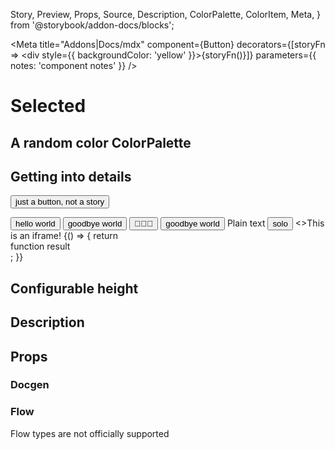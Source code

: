   Story,
  Preview,
  Props,
  Source,
  Description,
  ColorPalette,
  ColorItem,
  Meta,
} from '@storybook/addon-docs/blocks';

<Meta
  title="Addons|Docs/mdx"
  component={Button}
  decorators={[storyFn => <div style={{ backgroundColor: 'yellow' }}>{storyFn()}</div>]}
  parameters={{ notes: 'component notes' }}
/>

# Selected

<Story id="." />

<Source id="." />

<Props of="." />

<Preview>
  <Story id="empty-story" />
</Preview>

## A random color ColorPalette

<ColorPalette>
  <ColorItem
    title="theme.color.greyscale"
    subtitle="Some of the greys"
    colors={['#FFFFFF', '#F8F8F8', '#F3F3F3']}
  />
  <ColorItem title="theme.color.primary" subtitle="Coral" colors={['#FF4785']} />
  <ColorItem title="theme.color.secondary" subtitle="Ocean" colors={['#1EA7FD']} />
  <ColorItem
    title="theme.color.positive"
    subtitle="Green"
    colors={[
      'rgba(102,191,60,1)',
      'rgba(102,191,60,.8)',
      'rgba(102,191,60,.6)',
      'rgba(102,191,60,.3)',
    ]}
  />
</ColorPalette>

## Getting into details

<Button>just a button, not a story</Button>



<Preview>
  <Story name="hello story">
    <Button onClick={action('clicked')}>hello world</Button>
  </Story>
  <Story name="goodbye">
    <Button onClick={action('clicked')}>goodbye world</Button>
  </Story>
  <Story name="with icons">
    <Button onClick={action('clicked')}>🤘🚀💯</Button>
  </Story>
  <Story name="notes" parameters={{ notes: 'story notes' }}>
    <Button onClick={action('clicked')}>goodbye world</Button>
  </Story>
  <Story name="plaintext">Plain text</Story>
</Preview>

<Story name="solo story">
  <Button onClick={action('clicked')}>solo</Button>
</Story>

<Story name="iframe story" inline={false} height="100px">
  <>This is an iframe!</>
</Story>

<Story name="function" height="100px">
  {() => {
    return <div>function result</div>;
  }}
</Story>

<Source name="hello story" />

## Configurable height

<Preview withToolbar>
  <Story id="basics-button--all-buttons" height="400px" />
</Preview>

## Description

<Description markdown="this is _markdown_" />

<Description of={Button} />

## Props

### Docgen

<Props of={DocgenButton} />

### Flow

Flow types are not officially supported

<Props of={FlowTypeButton} />
